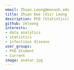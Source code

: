 ```yaml
---
email: Zhuan.Leong@monash.edu
title: Zhuan Kee (Vis) Leong
description: PhD (Statistics)
github: zkleong
interests:
- data analytics
- statistics
- infectious disease
user_groups:
- PhD Student
- Current
image: avatar.jpg
---
```

